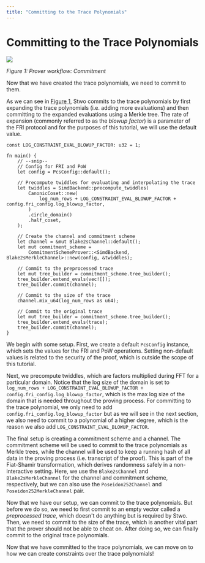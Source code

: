 ```yaml
---
title: "Committing to the Trace Polynomials"
---
```


# Committing to the Trace Polynomials

![](./committing-to-the-trace-polynomials-1.png)

*Figure 1: Prover workflow: Commitment*

Now that we have created the trace polynomials, we need to commit to them.

As we can see in [Figure 1](#fig-committing-to-the-trace-polynomials-1), Stwo commits to the trace polynomials by first expanding the trace polynomials (i.e. adding more evaluations) and then committing to the expanded evaluations using a Merkle tree. The rate of expansion (commonly referred to as the _blowup factor_) is a parameter of the FRI protocol and for the purposes of this tutorial, we will use the default value.

```rust,ignore
const LOG_CONSTRAINT_EVAL_BLOWUP_FACTOR: u32 = 1;

fn main() {
    // --snip--
    // Config for FRI and PoW
    let config = PcsConfig::default();

    // Precompute twiddles for evaluating and interpolating the trace
    let twiddles = SimdBackend::precompute_twiddles(
        CanonicCoset::new(
            log_num_rows + LOG_CONSTRAINT_EVAL_BLOWUP_FACTOR + config.fri_config.log_blowup_factor,
        )
        .circle_domain()
        .half_coset,
    );

    // Create the channel and commitment scheme
    let channel = &mut Blake2sChannel::default();
    let mut commitment_scheme =
        CommitmentSchemeProver::<SimdBackend, Blake2sMerkleChannel>::new(config, &twiddles);

    // Commit to the preprocessed trace
    let mut tree_builder = commitment_scheme.tree_builder();
    tree_builder.extend_evals(vec![]);
    tree_builder.commit(channel);

    // Commit to the size of the trace
    channel.mix_u64(log_num_rows as u64);

    // Commit to the original trace
    let mut tree_builder = commitment_scheme.tree_builder();
    tree_builder.extend_evals(trace);
    tree_builder.commit(channel);
}
```

We begin with some setup. First, we create a default `PcsConfig` instance, which sets the values for the FRI and PoW operations. Setting non-default values is related to the security of the proof, which is outside the scope of this tutorial.

Next, we precompute twiddles, which are factors multiplied during FFT for a particular domain. Notice that the log size of the domain is set to `log_num_rows + LOG_CONSTRAINT_EVAL_BLOWUP_FACTOR + config.fri_config.log_blowup_factor`, which is the max log size of the domain that is needed throughout the proving process. For committing to the trace polynomial, we only need to add `config.fri_config.log_blowup_factor` but as we will see in the next section, we also need to commit to a polynomial of a higher degree, which is the reason we also add `LOG_CONSTRAINT_EVAL_BLOWUP_FACTOR`.

The final setup is creating a commitment scheme and a channel. The commitment scheme will be used to commit to the trace polynomials as Merkle trees, while the channel will be used to keep a running hash of all data in the proving process (i.e. transcript of the proof). This is part of the Fiat-Shamir transformation, which derives randomness safely in a non-interactive setting. Here, we use the `Blake2sChannel` and `Blake2sMerkleChannel` for the channel and commitment scheme, respectively, but we can also use the `Poseidon252Channel` and `Poseidon252MerkleChannel` pair.

Now that we have our setup, we can commit to the trace polynomials. But before we do so, we need to first commit to an empty vector called a _preprocessed trace_, which doesn't do anything but is required by Stwo. Then, we need to commit to the size of the trace, which is another vital part that the prover should not be able to cheat on. After doing so, we can finally commit to the original trace polynomials.

Now that we have committed to the trace polynomials, we can move on to how we can create constraints over the trace polynomials!
